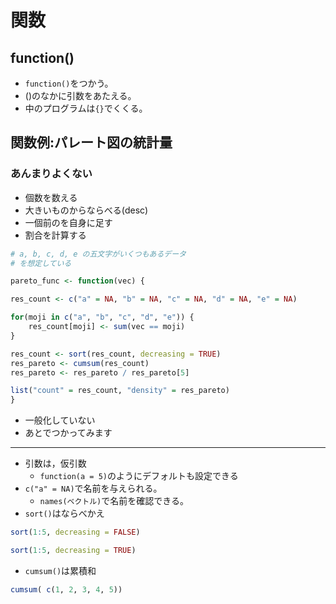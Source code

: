 
# 関数

## function()

* `function()`をつかう。
* ()のなかに引数をあたえる。
* 中のプログラムは`{}`でくくる。

## 関数例:パレート図の統計量

<h3>あんまりよくない</h3>

* 個数を数える
* 大きいものからならべる(desc)
* 一個前のを自身に足す
* 割合を計算する


```r
# a, b, c, d, e の五文字がいくつもあるデータ
# を想定している

pareto_func <- function(vec) {

res_count <- c("a" = NA, "b" = NA, "c" = NA, "d" = NA, "e" = NA)

for(moji in c("a", "b", "c", "d", "e")) {
    res_count[moji] <- sum(vec == moji)
}

res_count <- sort(res_count, decreasing = TRUE)
res_pareto <- cumsum(res_count)
res_pareto <- res_pareto / res_pareto[5]

list("count" = res_count, "density" = res_pareto)
}
```

* 一般化していない
* あとでつかってみます

---

* 引数は，仮引数
    * `function(a = 5)`のようにデフォルトも設定できる
* `c("a" = NA)`で名前を与えられる。
    * `names(ベクトル)`で名前を確認できる。

* `sort()`はならべかえ

```r
sort(1:5, decreasing = FALSE)

sort(1:5, decreasing = TRUE)
```

* `cumsum()`は累積和

```r
cumsum( c(1, 2, 3, 4, 5))
```

